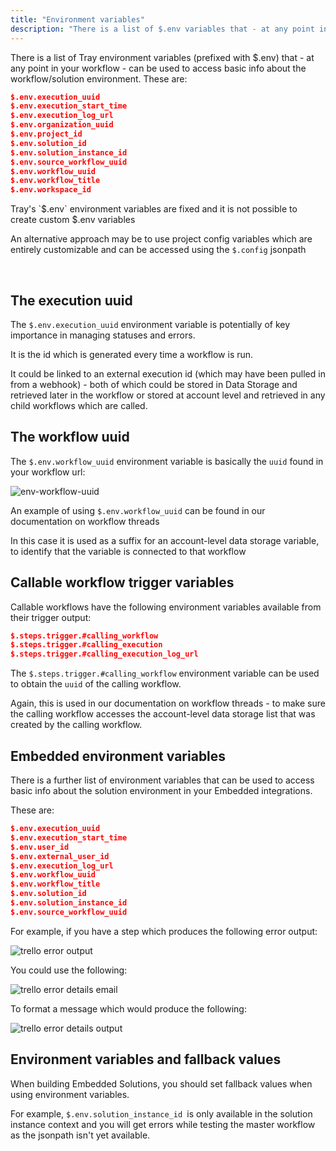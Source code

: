 ```yaml
---
title: "Environment variables"
description: "There is a list of $.env variables that - at any point in your workflow - can be used to access basic info about the workflow/solution environment"
---
```


There is a list of Tray environment variables (prefixed with $.env) that - at any point in your workflow - can be used to access basic info about the workflow/solution environment. These are:

```json
$.env.execution_uuid
$.env.execution_start_time
$.env.execution_log_url
$.env.organization_uuid
$.env.project_id
$.env.solution_id
$.env.solution_instance_id
$.env.source_workflow_uuid
$.env.workflow_uuid
$.env.workflow_title
$.env.workspace_id
```

<Warning>
Tray's `$.env` environment variables are fixed and it is not possible to create custom $.env variables

An alternative approach may be to use project config variables which are entirely customizable and can be accessed using the `$.config` jsonpath
</Warning>

<br/>

## The execution uuid[​](http://localhost:3000/docs/building-workflows/basic-data-manipulation/environment-variables#the-execution-uuid)

The `$.env.execution_uuid` environment variable is potentially of key importance in managing statuses and errors.

It is the id which is generated every time a workflow is run.

It could be linked to an external execution id (which may have been pulled in from a webhook) - both of which could be stored in Data Storage and retrieved later in the workflow or stored at account level and retrieved in any child workflows which are called.

## The workflow uuid[​](http://localhost:3000/docs/building-workflows/basic-data-manipulation/environment-variables#the-workflow-uuid)

The `$.env.workflow_uuid` environment variable is basically the `uuid` found in your workflow url:

![env-workflow-uuid](/images/platform/automation-integration/building-workflows/mapping-data/environment-variables/4m7J6kdHOq9evEsmV3aG8H_env-workflow-uuid.png)

An example of using `$.env.workflow_uuid` can be found in our documentation on workflow threads

In this case it is used as a suffix for an account-level data storage variable, to identify that the variable is connected to that workflow

## Callable workflow trigger variables[​](http://localhost:3000/docs/building-workflows/basic-data-manipulation/environment-variables#callable-workflow-trigger-variables)

Callable workflows have the following environment variables available from their trigger output:

```json
$.steps.trigger.#calling_workflow
$.steps.trigger.#calling_execution
$.steps.trigger.#calling_execution_log_url
```

The `$.steps.trigger.#calling_workflow` environment variable can be used to obtain the `uuid` of the calling workflow.

Again, this is used in our documentation on workflow threads - to make sure the calling workflow accesses the account-level data storage list that was created by the calling workflow.

## Embedded environment variables[​](http://localhost:3000/docs/building-workflows/basic-data-manipulation/environment-variables#embedded-environment-variables)

There is a further list of environment variables that can be used to access basic info about the solution environment in your Embedded integrations.

These are:

```json
$.env.execution_uuid
$.env.execution_start_time
$.env.user_id
$.env.external_user_id
$.env.execution_log_url
$.env.workflow_uuid
$.env.workflow_title
$.env.solution_id
$.env.solution_instance_id
$.env.source_workflow_uuid
```

For example, if you have a step which produces the following error output:

![trello error output](/images/platform/automation-integration/building-workflows/mapping-data/environment-variables/1T19u2zeLDaqAzF61IoFGN_trello_error_output.png)

You could use the following:

![trello error details email](/images/platform/automation-integration/building-workflows/mapping-data/environment-variables/26hYQd7lzWWD2jJy7HlGmI_trello_error_details_email.png)

To format a message which would produce the following:

![trello error details output](/images/platform/automation-integration/building-workflows/mapping-data/environment-variables/68sIqtsBwENYcXryCWjIKQ_trello_error_details_output.png)

## Environment variables and fallback values

<Warning>
When building Embedded Solutions, you should set fallback values when using environment variables. 

For example, `$.env.solution_instance_id `is only available in the solution instance context and you will get errors while testing the master workflow as the jsonpath isn't yet available.
</Warning>
